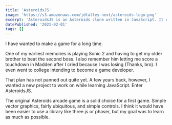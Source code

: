 ```yaml
---
title: 'AsteroidsJS'
image: 'https://s3.amazonaws.com/jdtalley-next/asteroids-logo.png'
excerpt: 'AsteroidsJS is an Asteroids clone written in JavaScript. It utilizes Canvas API for drawing the game objects.'
datePublished: '2021-02-01'
tags: []
---
```


I have wanted to make a game for a long time.

One of my earliest memories is playing Sonic 2 and having to get my older brother to beat the second boss.
I also remember him letting me score a touchdown in Madden after I cried because I was losing (Thanks, bro).
I even went to college intending to become a game developer.

That plan has not panned out quite yet.
A few years back, however, I wanted a new project to work on while learning JavaScript.
Enter AsteroidsJS.

<PostImage
  src='https://s3.amazonaws.com/jdtalley-next/asteroids-demo.gif'
  alt='Demo playing asteroidsjs'
  width={800}
  height={600}
/>

The original Asteroids arcade game is a solid choice for a first game.
Simple vector graphics, fairly ubiquitous, and simple controls.
I think it would have been easier to use a library like three.js or phaser, but my goal was to learn as much as possible.
